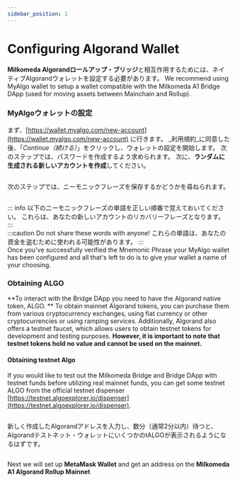 ```yaml
---
sidebar_position: 1
---
```



# Configuring Algorand Wallet

**Milkomeda Algorandロールアップ・ブリッジ**と相互作用するためには、ネイティブAlgorandウォレットを設定する必要があります。 We recommend using MyAlgo wallet to setup a wallet compatible with the Milkomeda A1 Bridge DApp (used for moving assets between Mainchain and Rollup).

### MyAlgoウォレットの設定

まず、[https://wallet.myalgo.com/new-account](https://wallet.myalgo.com/new-account) に行きます。 _利用規約_に同意した後、「_Continue（続ける）_」をクリックし、ウォレットの設定を開始します。 次のステップでは、パスワードを作成するよう求められます。 次に、**ランダムに生成される新しいアカウントを作成**してください。

<img src={myAlgoWallet} className="img-full" alt="" />

次のステップでは、ニーモニックフレーズを保存するかどうかを尋ねられます。

<img src={mnemonicphrase} className="img-full" alt="" />

::: info 
以下のニーモニックフレーズの単語を正しい順番で覚えておいてください。 これらは、あなたの新しいアカウントのリカバリーフレーズとなります。
:::    
:::caution
Do not share these words with anyone! これらの単語は、あなたの資金を盗むために使われる可能性があります。
:::    
Once you've successfully verified the Mnemonic Phrase your MyAlgo wallet has been configured and all that's left to do is to give your wallet a name of your choosing.

### Obtaining ALGO
**To interact with the Bridge DApp you need to have the Algorand native token, ALGO. ** To obtain mainnet Algorand tokens, you can purchase them from various cryptocurrency exchanges, using fiat currency or other cryptocurrencies or using ramping services. Additionally, Algorand also offers a testnet faucet, which allows users to obtain testnet tokens for development and testing purposes. **However, it is important to note that testnet tokens hold no value and cannot be used on the mainnet.**

#### Obtaining testnet Algo
If you would like to test out the Milkomeda Bridge and Bridge DApp with testnet funds before utilizing real mainnet funds, you can get some testnet ALGO from the official testnet dispenser [https://testnet.algoexplorer.io/dispenser](https://testnet.algoexplorer.io/dispenser).

<img src={algoDispenser} className="img-full" alt="" />

新しく作成したAlgorandアドレスを入力し、数分（通常2分以内）待つと、Algorandテストネット・ウォレットにいくつかのtALGOが表示されるようになるはずです。

<img src={algoWalletDashboard} className="img-full" alt="" />

Next we will set up **MetaMask Wallet** and get an address on the **Milkomeda A1 Algorand Rollup Mainnet**
